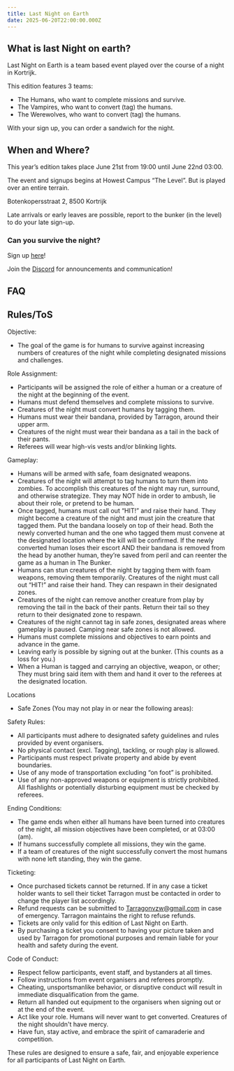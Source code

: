 ```yaml
---
title: Last Night on Earth
date: 2025-06-20T22:00:00.000Z
---
```


## What is last Night on earth?

Last Night on Earth is a team based event played over the course of a night in Kortrijk.

This edition features 3 teams:

* The Humans, who want to complete missions and survive.
* The Vampires, who want to convert (tag) the humans.
* The Werewolves, who want to convert (tag) the humans.

With your sign up, you can order a sandwich for the night.

## When and Where?

This year’s edition takes place June 21st from 19:00 until June 22nd 03:00.

The event and signups begins at Howest Campus “The Level”. But is played over an entire terrain.

Botenkopersstraat 2,
8500 Kortrijk

Late arrivals or early leaves are possible, report to the bunker (in the level) to do your late sign-up.

### Can you survive the night?

Sign up [here](https://forms.gle/Y9sybyy9Gk8bWyoz8)!

Join the [Discord](https://discord.com/invite/95KWPNhKkf) for announcements and communication! 

## FAQ

## Rules/ToS

Objective: 

* The goal of the game is for humans to survive against increasing numbers of creatures of the night while completing designated missions and challenges.

Role Assignment:

* Participants will be assigned the role of either a human or a creature of the night at the beginning of the event.
* Humans must defend themselves and complete missions to survive.
* Creatures of the night must convert humans by tagging them.
* Humans must wear their bandana, provided by Tarragon, around their upper arm.
* Creatures of the night must wear their bandana as a tail in the back of their pants.
* Referees will wear high-vis vests and/or blinking lights.

Gameplay:

* Humans will be armed with safe, foam designated weapons.
* Creatures of the night will attempt to tag humans to turn them into zombies. To accomplish this creatures of the night may run, surround, and otherwise strategize. They may NOT hide in order to ambush, lie about their role, or pretend to be human.
* Once tagged, humans must call out “HIT!” and raise their hand. They might become a creature of the night and must join the creature that tagged them. Put the bandana loosely on top of their head. Both the newly converted human and the one who tagged them must convene at the designated location where the kill will be confirmed. If the newly converted human loses their escort AND their bandana is removed from the head by another human, they’re saved from peril and can reenter the game as a human in The Bunker.
* Humans can stun creatures of the night by tagging them with foam weapons, removing them temporarily. Creatures of the night must call out “HIT!” and raise their hand. They can respawn in their designated zones.
* Creatures of the night can remove another creature from play by removing the tail in the back of their pants. Return their tail so they return to their designated zone to respawn.
* Creatures of the night cannot tag in safe zones, designated areas where gameplay is paused. Camping near safe zones is not allowed.
* Humans must complete missions and objectives to earn points and advance in the game.
* Leaving early is possible by signing out at the bunker. (This counts as a loss for you.)
* When a Human is tagged and carrying an objective, weapon, or other; They must bring said item with them and hand it over to the referees at the designated location.

Locations

* Safe Zones (You may not play in or near the following areas):


Safety Rules:

* All participants must adhere to designated safety guidelines and rules provided by event organisers.
* No physical contact (excl. Tagging), tackling, or rough play is allowed.
* Participants must respect private property and abide by event boundaries.
* Use of any mode of transportation excluding “on foot” is prohibited.
* Use of any non-approved weapons or equipment is strictly prohibited. All flashlights or potentially disturbing equipment must be checked by referees.

Ending Conditions:

* The game ends when either all humans have been turned into creatures of the night, all mission objectives have been completed, or at 03:00 (am).
* If humans successfully complete all missions, they win the game.
* If a team of creatures of the night successfully convert the most humans with none left standing, they win the game.

Ticketing:

* Once purchased tickets cannot be returned. If in any case a ticket holder wants to sell their ticket Tarragon must be contacted in order to change the player list accordingly.
* Refund requests can be submitted to [Tarragonvzw@gmail.com](mailto\:Tarragonvzw@gmail.com) in case of emergency. Tarragon maintains the right to refuse refunds.
* Tickets are only valid for this edition of Last Night on Earth.
* By purchasing a ticket you consent to having your picture taken and used by Tarragon for promotional purposes and remain liable for your health and safety during the event.


Code of Conduct:

* Respect fellow participants, event staff, and bystanders at all times.
* Follow instructions from event organisers and referees promptly.
* Cheating, unsportsmanlike behavior, or disruptive conduct will result in immediate disqualification from the game.
* Return all handed out equipment to the organisers when signing out or at the end of the event.
* Act like your role. Humans will never want to get converted. Creatures of the night shouldn't have mercy.
* Have fun, stay active, and embrace the spirit of camaraderie and competition.

These rules are designed to ensure a safe, fair, and enjoyable experience for all participants of Last Night on Earth.
